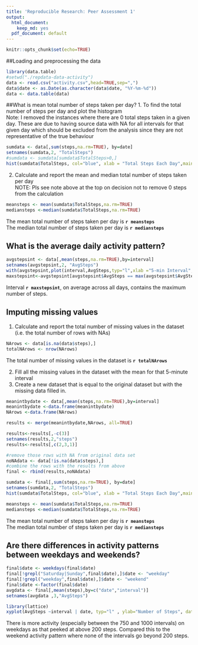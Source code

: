 ```yaml
---
title: 'Reproducible Research: Peer Assessment 1'
output:
  html_document:
    keep_md: yes
  pdf_document: default
---
```


```r
knitr::opts_chunk$set(echo=TRUE)
```
##Loading and preprocessing the data  

```r
library(data.table)
#setwd("./repdata-data-activity")
data <- read.csv("activity.csv",head=TRUE,sep=",")
data$date <- as.Date(as.character(data$date, "%Y-%m-%d"))
data <- data.table(data)

```

##What is mean total number of steps taken per day?
1.  To find the total number of steps per day and plot the histogram  
Note: I removed the instances where there are 0 total steps taken in a given day.  These are due to having source data with NA for all intervals for that given day which should be excluded from the analysis since they are not representative of the true behaviour   
```r
sumdata <- data[,sum(steps,na.rm=TRUE), by=date]
setnames(sumdata,2, "TotalSteps")
#sumdata <- sumdata[sumdata$TotalSteps>0,]
hist(sumdata$TotalSteps, col="blue", xlab = "Total Steps Each Day",main="Total Number of Steps Taken Each Day")

```
  
2.  Calculate and report the mean and median total number of steps taken per day  
NOTE: Pls see note above at the top on decision not to remove 0 steps from the calculation
```r
meansteps <- mean(sumdata$TotalSteps,na.rm=TRUE)
mediansteps <-median(sumdata$TotalSteps,na.rm=TRUE)
```
The mean total number of steps taken per day is **`r meansteps`**  
The median total number of steps taken per day is **`r mediansteps`**


## What is the average daily activity pattern?
```r
avgstepsint <- data[,mean(steps,na.rm=TRUE),by=interval]
setnames(avgstepsint,2, "AvgSteps")
with(avgstepsint,plot(interval,AvgSteps,typ="l",xlab ="5-min Interval", ylab="Avg Number of Steps"))
maxstepsint<-avgstepsint[avgstepsint$AvgSteps == max(avgstepsint$AvgSteps),][[1]]
```
Interval **`r maxstepsint`**, on average across all days, contains the maximum number of steps.  
  
## Imputing missing values  
1.  Calculate and report the total number of missing values in the dataset (i.e. the total number of rows with NAs)
```r
NArows <- data[is.na(data$steps),]
totalNArows <- nrow(NArows)
```

The total number of missing values in the dataset is **`r totalNArows`**

2. Fill all the missing values in the dataset with the mean for that 5-minute interval
3.  Create a new dataset that is equal to the original dataset but with the missing data filled in.
```r
meanintbydate <- data[,mean(steps,na.rm=TRUE),by=interval]
meanintbydate <-data.frame(meanintbydate)
NArows <-data.frame(NArows)

results <- merge(meanintbydate,NArows, all=TRUE)

results<-results[,-c(3)]
setnames(results,2,"steps")
results<-results[,c(2,3,1)]

#remove those rows with NA from original data set
noNAdata <- data[!is.na(data$steps),]
#combine the rows with the results from above
final <- rbind(results,noNAdata)
```

```r
sumdata <- final[,sum(steps,na.rm=TRUE), by=date]
setnames(sumdata,2, "TotalSteps")
hist(sumdata$TotalSteps, col="blue", xlab = "Total Steps Each Day",main="Total Number of Steps Taken Each Day")

meansteps <- mean(sumdata$TotalSteps,na.rm=TRUE)
mediansteps <-median(sumdata$TotalSteps,na.rm=TRUE)
```
The mean total number of steps taken per day is **`r meansteps`**  
The median total number of steps taken per day is **`r mediansteps`**
  
## Are there differences in activity patterns between weekdays and weekends?


```r
final$date <- weekdays(final$date)
final[!grepl("Saturday|Sunday",final$date),]$date <- "weekday"
final[!grepl("weekday",final$date),]$date <- "weekend"
final$date <-factor(final$date)
avgdata <- final[,mean(steps),by=c("date","interval")]
setnames(avgdata ,3,"AvgSteps")

library(lattice) 
xyplot(AvgSteps ~interval | date, typ="l" , ylab="Number of Steps", data = avgdata, layout = c(1, 2))

```
  
There is more activity (especially between the 750 and 1000 intervals) on weekdays as that peeked at above 200 steps.  Compared this to the weekend activity pattern where none of the intervals go beyond 200 steps.